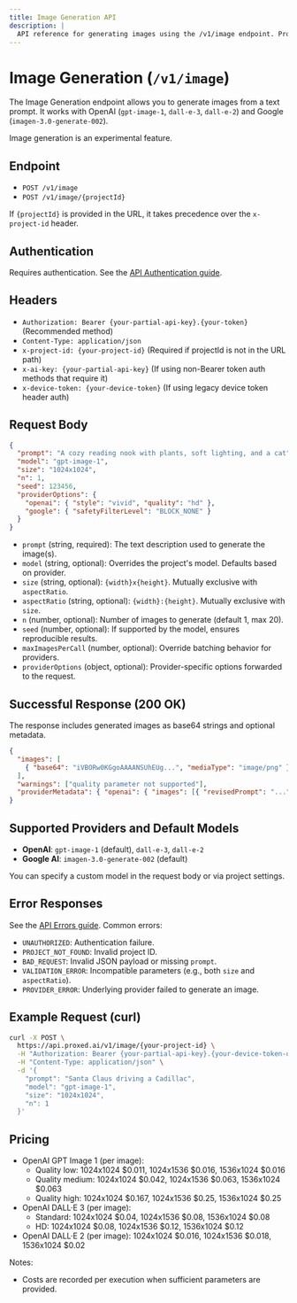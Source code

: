 ```yaml
---
title: Image Generation API
description: |
  API reference for generating images using the /v1/image endpoint. Provide a text prompt to generate one or more images with OpenAI or Google providers.
---
```


# Image Generation (`/v1/image`)

The Image Generation endpoint allows you to generate images from a text prompt. It works with OpenAI (`gpt-image-1`, `dall-e-3`, `dall-e-2`) and Google (`imagen-3.0-generate-002`).

<Note type="warning">Image generation is an experimental feature.</Note>

## Endpoint

- `POST /v1/image`
- `POST /v1/image/{projectId}`

If `{projectId}` is provided in the URL, it takes precedence over the `x-project-id` header.

## Authentication

Requires authentication. See the [API Authentication guide](/docs/authentication).

## Headers

- `Authorization: Bearer {your-partial-api-key}.{your-token}` (Recommended method)
- `Content-Type: application/json`
- `x-project-id: {your-project-id}` (Required if projectId is not in the URL path)
- `x-ai-key: {your-partial-api-key}` (If using non-Bearer token auth methods that require it)
- `x-device-token: {your-device-token}` (If using legacy device token header auth)

## Request Body

```json
{
  "prompt": "A cozy reading nook with plants, soft lighting, and a cat",
  "model": "gpt-image-1",
  "size": "1024x1024",
  "n": 1,
  "seed": 123456,
  "providerOptions": {
    "openai": { "style": "vivid", "quality": "hd" },
    "google": { "safetyFilterLevel": "BLOCK_NONE" }
  }
}
```

- `prompt` (string, required): The text description used to generate the image(s).
- `model` (string, optional): Overrides the project's model. Defaults based on provider.
- `size` (string, optional): `{width}x{height}`. Mutually exclusive with `aspectRatio`.
- `aspectRatio` (string, optional): `{width}:{height}`. Mutually exclusive with `size`.
- `n` (number, optional): Number of images to generate (default 1, max 20).
- `seed` (number, optional): If supported by the model, ensures reproducible results.
- `maxImagesPerCall` (number, optional): Override batching behavior for providers.
- `providerOptions` (object, optional): Provider-specific options forwarded to the request.

## Successful Response (200 OK)

The response includes generated images as base64 strings and optional metadata.

```json
{
  "images": [
    { "base64": "iVBORw0KGgoAAAANSUhEUg...", "mediaType": "image/png" }
  ],
  "warnings": ["quality parameter not supported"],
  "providerMetadata": { "openai": { "images": [{ "revisedPrompt": "..." }] } }
}
```

## Supported Providers and Default Models

- **OpenAI**: `gpt-image-1` (default), `dall-e-3`, `dall-e-2`
- **Google AI**: `imagen-3.0-generate-002` (default)

You can specify a custom model in the request body or via project settings.

## Error Responses

See the [API Errors guide](/api-errors). Common errors:
- `UNAUTHORIZED`: Authentication failure.
- `PROJECT_NOT_FOUND`: Invalid project ID.
- `BAD_REQUEST`: Invalid JSON payload or missing `prompt`.
- `VALIDATION_ERROR`: Incompatible parameters (e.g., both `size` and `aspectRatio`).
- `PROVIDER_ERROR`: Underlying provider failed to generate an image.

## Example Request (curl)

```bash
curl -X POST \
  https://api.proxed.ai/v1/image/{your-project-id} \
  -H "Authorization: Bearer {your-partial-api-key}.{your-device-token-or-test-key}" \
  -H "Content-Type: application/json" \
  -d '{
    "prompt": "Santa Claus driving a Cadillac",
    "model": "gpt-image-1",
    "size": "1024x1024",
    "n": 1
  }'
```

## Pricing

- OpenAI GPT Image 1 (per image):
  - Quality low: 1024x1024 $0.011, 1024x1536 $0.016, 1536x1024 $0.016
  - Quality medium: 1024x1024 $0.042, 1024x1536 $0.063, 1536x1024 $0.063
  - Quality high: 1024x1024 $0.167, 1024x1536 $0.25, 1536x1024 $0.25
- OpenAI DALL·E 3 (per image):
  - Standard: 1024x1024 $0.04, 1024x1536 $0.08, 1536x1024 $0.08
  - HD: 1024x1024 $0.08, 1024x1536 $0.12, 1536x1024 $0.12
- OpenAI DALL·E 2 (per image): 1024x1024 $0.016, 1024x1536 $0.018, 1536x1024 $0.02

Notes:
- Costs are recorded per execution when sufficient parameters are provided.
